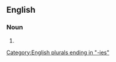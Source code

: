==English==

===Noun===
{{head|en|noun form}}

# {{plural of|piracy|lang=en}}

[[Category:English plurals ending in "-ies"]]